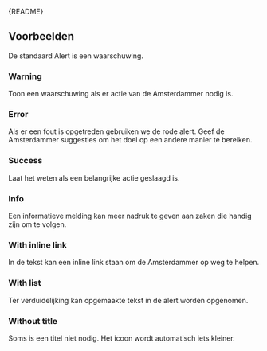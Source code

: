 
<Meta of={AlertStories} />

<Markdown>{README}</Markdown>

## Voorbeelden

De standaard Alert is een waarschuwing.

<Primary />

<Controls />

### Warning

Toon een waarschuwing als er actie van de Amsterdammer nodig is.

<Canvas of={AlertStories.Warning} />

### Error

Als er een fout is opgetreden gebruiken we de rode alert.
Geef de Amsterdammer suggesties om het doel op een andere manier te bereiken.

<Canvas of={AlertStories.Error} />

### Success

Laat het weten als een belangrijke actie geslaagd is.

<Canvas of={AlertStories.Success} />

### Info

Een informatieve melding kan meer nadruk te geven aan zaken die handig zijn om te volgen.

<Canvas of={AlertStories.Info} />

### With inline link

In de tekst kan een inline link staan om de Amsterdammer op weg te helpen.

<Canvas of={AlertStories.WithInlineLink} />

### With list

Ter verduidelijking kan opgemaakte tekst in de alert worden opgenomen.

<Canvas of={AlertStories.WithList} />

### Without title

Soms is een titel niet nodig.
Het icoon wordt automatisch iets kleiner.

<Canvas of={AlertStories.WithoutTitle} />
